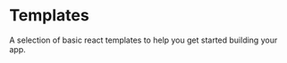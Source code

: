 
<Meta title="Templates/About" />

# Templates

A selection of basic react templates to help you get started building your app.

<Preview>
  <Story name="Main">
    <Templates
        containers={[
          {
            id: "login",
            img: login,
            labels: { title: "Login", text: "A simple Login page." },
            sourceCodeUrl:
              "https://github.com/pentaho/hv-uikit-react/blob/master/packages/doc/templates/templates/login/Login.js",
            associatedStory: "login-page"
          },
          {
            id: "home",
            img: home,
            labels: { title: "Home", text: "A home example." },
            sourceCodeUrl:
              "https://github.com/pentaho/hv-uikit-react/tree/master/packages/doc/templates/templates/home",
            associatedStory: "home-page"
          },
          {
            id: "details",
            img: details,
            labels: { title: "Details", text: "A Details example." },
            sourceCodeUrl:
              "https://github.com/pentaho/hv-uikit-react/tree/master/packages/doc/templates/templates/home",
            associatedStory: "details-page"
          }
        ]}
      />
  </Story>
</Preview>


